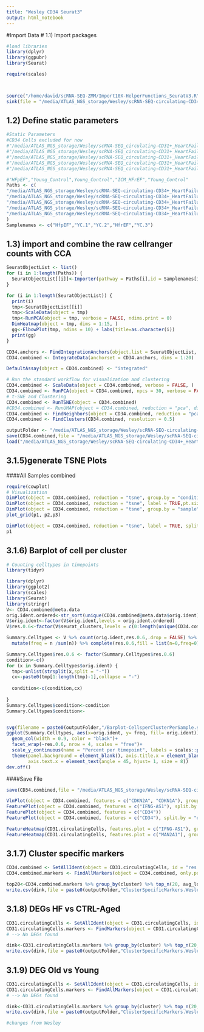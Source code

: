```yaml
---
title: "Wesley CD34 Seurat3"
output: html_notebook
---
```


#Import Data
# 1.1) Import packages
```r
#load libraries
library(dplyr)
library(ggpubr)
library(Seurat)

require(scales)



source("/home/david/scRNA-SEQ-ZMM/Import10X-HelperFunctions_SeuratV3.R")
sink(file = "/media/ATLAS_NGS_storage/Wesley/scRNA-SEQ-circulating-CD34+_HeartFailure_Healthy/Analysis-David-2019/Wesley-circulating-CD34+_HeartFailure_Healthy.rmd.log", append = TRUE, split = TRUE)
```


## 1.2) Define static parameters
```r
#Static Parameters 
#CD34 Cells excluded for now
#"/media/ATLAS_NGS_storage/Wesley/scRNA-SEQ_circulating-CD31+_HeartFailure_Healthy_Run2/103588-001-010",
#"/media/ATLAS_NGS_storage/Wesley/scRNA-SEQ_circulating-CD31+_HeartFailure_Healthy_Run2/103588-001-011",
#"/media/ATLAS_NGS_storage/Wesley/scRNA-SEQ_circulating-CD31+_HeartFailure_Healthy_Run2/103588-001-014",
#"/media/ATLAS_NGS_storage/Wesley/scRNA-SEQ_circulating-CD31+_HeartFailure_Healthy_Run2/103588-001-016",
#"/media/ATLAS_NGS_storage/Wesley/scRNA-SEQ_circulating-CD31+_HeartFailure_Healthy_Run2/103588-001-017",

#"HFpEF","Young_Control",Young_Control","ICM_HFrEF","Young_Control"
Paths <- c(
"/media/ATLAS_NGS_storage/Wesley/scRNA-SEQ-circulating-CD34+_HeartFailure_Healthy/103588-001-010/outs/filtered_feature_bc_matrix",
"/media/ATLAS_NGS_storage/Wesley/scRNA-SEQ-circulating-CD34+_HeartFailure_Healthy/103588-001-011/outs/filtered_feature_bc_matrix",
"/media/ATLAS_NGS_storage/Wesley/scRNA-SEQ-circulating-CD34+_HeartFailure_Healthy/103588-001-014/outs/filtered_feature_bc_matrix",
"/media/ATLAS_NGS_storage/Wesley/scRNA-SEQ-circulating-CD34+_HeartFailure_Healthy/103588-001-016/outs/filtered_feature_bc_matrix",
"/media/ATLAS_NGS_storage/Wesley/scRNA-SEQ-circulating-CD34+_HeartFailure_Healthy/103588-001-017/outs/filtered_feature_bc_matrix"
)
Samplenames <- c("HfpEF","YC.1","YC.2","HfrEF","YC.3")
```




## 1.3) import and combine the raw cellranger counts with CCA
```r
SeuratObjectList <- list()
for (i in 1:length(Paths)) {
  SeuratObjectList[[i]]<-Importer(pathway = Paths[i],id = Samplenames[i])
}
```

```r
for (i in 1:length(SeuratObjectList)) {
  print(i)
  tmp<-SeuratObjectList[[i]]
  tmp<-ScaleData(object = tmp)
  tmp<-RunPCA(object = tmp, verbose = FALSE, ndims.print = 0)
  DimHeatmap(object = tmp, dims = 1:15, )
  gg<-ElbowPlot(tmp, ndims = 10) + labs(title=as.character(i))
  print(gg)
}
```


```r
CD34.anchors <- FindIntegrationAnchors(object.list = SeuratObjectList, dims = 1:20, k.filter = 150)
CD34.combined <- IntegrateData(anchorset = CD34.anchors, dims = 1:20)
```


```r
DefaultAssay(object = CD34.combined) <- "integrated"

# Run the standard workflow for visualization and clustering
CD34.combined <- ScaleData(object = CD34.combined, verbose = FALSE, )
CD34.combined <- RunPCA(object = CD34.combined, npcs = 30, verbose = FALSE)
# t-SNE and Clustering
CD34.combined <- RunTSNE(object = CD34.combined)
#CD34.combined <- RunUMAP(object = CD34.combined, reduction = "pca", dims = 1:20)
CD34.combined <- FindNeighbors(object = CD34.combined, reduction = "pca", dims = 1:10)
CD34.combined <- FindClusters(CD34.combined, resolution = 0.5)
```


```r
outputFolder <- "/media/ATLAS_NGS_storage/Wesley/scRNA-SEQ-circulating-CD34+_HeartFailure_Healthy/Analysis-David-2019/"
save(CD34.combined,file = "/media/ATLAS_NGS_storage/Wesley/scRNA-SEQ-circulating-CD34+_HeartFailure_Healthy/Analysis-David-2019/Wesley-PatientData-circulatingCells.unimputed.SeparatedByRun.SecondRun.RData")
load("/media/ATLAS_NGS_storage/Wesley/scRNA-SEQ-circulating-CD34+_HeartFailure_Healthy/Analysis-David-2019/Wesley-PatientData-circulatingCells.unimputed.SeparatedByRun.SecondRun.RData")
```

## 3.1.5)generate TSNE Plots
####All Samples combined
```r
require(cowplot)
# Visualization
DimPlot(object = CD34.combined, reduction = "tsne", group.by = "condition",pt.size = 2)
DimPlot(object = CD34.combined, reduction = "tsne", label = TRUE,pt.size = 2)
DimPlot(object = CD34.combined, reduction = "tsne", group.by = "sample",pt.size = 2)
plot_grid(p1, p2,p3)

DimPlot(object = CD34.combined, reduction = "tsne", label = TRUE, split.by = "condition")
p1

```





## 3.1.6) Barplot of cell per cluster
```r
# Counting celltypes in timepoints
library(tidyr)

library(dplyr)
library(ggplot2)
library(scales)
library(Seurat)
library(stringr)
V<- CD34.combined@meta.data
orig.ident.ordered<-str_sort(unique(CD34.combined@meta.data$orig.ident),numeric = TRUE)
V$orig.ident<-factor(V$orig.ident,levels = orig.ident.ordered)
V$res.0.6<-factor(V$seurat_clusters,levels = c(0:length(unique(CD34.combined@meta.data$seurat_clusters))))

Summary.Celltypes <- V %>% count(orig.ident,res.0.6,.drop = FALSE) %>% group_by(orig.ident) %>%
  mutate(freq = n /sum(n)) %>% complete(res.0.6,fill = list(n=0,freq=0))

Summary.Celltypes$res.0.6 <- factor(Summary.Celltypes$res.0.6)
condition<-c()
for (x in Summary.Celltypes$orig.ident) {
  tmp<-unlist(strsplit(x,split = "-"))
  cx<-paste0(tmp[1:length(tmp)-1],collapse = "-")
  
  condition<-c(condition,cx)
  
}
Summary.Celltypes$condition<-condition
Summary.Celltypes$condition<-


svg(filename = paste0(outputFolder,"/Barplot-CellsperClusterPerSample.svg"),width = 15, height = 10)
ggplot(Summary.Celltypes, aes(x=orig.ident, y= freq, fill= orig.ident))+
  geom_col(width = 0.9, color = "black")+
  facet_wrap(~res.0.6, nrow = 4, scales = "free")+
  scale_y_continuous(name = "Percent per timepoint", labels = scales::percent_format())+
  theme(panel.background = element_blank(), axis.title.x = element_blank(),
        axis.text.x = element_text(angle = 45, hjust= 1, size = 8))
dev.off()


```

####Save File
```r
save(CD34.combined,file = "/media/ATLAS_NGS_storage/Wesley/scRNA-SEQ-circulating-CD34+_HeartFailure_Healthy/Analysis-David-2019/Wesley-PatientData-circulatingCells.unimputed.SeparatedByRun.SecondRun.RData")
```


```r
VlnPlot(object = CD34.combined, features = c("CDKN2A", "CDKN1A"), group.by = "condition")
FeaturePlot(object = CD34.combined, features = c("IFNG-AS1"), split.by = "orig.ident")
FeaturePlot(object = CD34.combined, features = c("CD34"))
FeaturePlot(object = CD34.combined, features = c("CD34"), split.by = "orig.ident")

FeatureHeatmap(CD31.circulatingCells, features.plot = c("IFNG-AS1"), group.by = "condition")
FeatureHeatmap(CD31.circulatingCells, features.plot = c("MAN2A1"), group.by = "orig.ident")
```



## 3.1.7) Cluster specific markers
```r
CD34.combined <- SetAllIdent(object = CD31.circulatingCells, id = "res.0.6")
CD34.combined.markers <- FindAllMarkers(object = CD34.combined, only.pos = TRUE, )

top20<-CD34.combined.markers %>% group_by(cluster) %>% top_n(20, avg_logFC)
write.csv(dink,file = paste0(outputFolder,"ClusterSpecificMarkers.Wesley-PatientData-circulatingCells.unimputed.SeparatedByRun.SecondRun.csv"))
```

## 3.1.8) DEGs HF vs CTRL-Aged
```r
CD31.circulatingCells <- SetAllIdent(object = CD31.circulatingCells, id = "condition")
CD31.circulatingCells.markers <- FindMarkers(object = CD31.circulatingCells, only.pos = FALSE, ident.1 = "HF", ident.2 = "Ctrl-Aged")
# --> No DEGs found

dink<-CD31.circulatingCells.markers %>% group_by(cluster) %>% top_n(20, avg_logFC)
write.csv(dink,file = paste0(outputFolder,"ClusterSpecificMarkers.Wesley-PatientData-circulatingCells.unimputed.SeparatedByRun.SecondRun.csv"))
```


## 3.1.9) DEG Old vs Young 
```r
CD31.circulatingCells <- SetAllIdent(object = CD31.circulatingCells, id = "res.0.6")
CD31.circulatingCells.markers <- FindAllMarkers(object = CD31.circulatingCells, only.pos = TRUE)
# --> No DEGs found

dink<-CD31.circulatingCells.markers %>% group_by(cluster) %>% top_n(20, avg_logFC)
write.csv(dink,file = paste0(outputFolder,"ClusterSpecificMarkers.Wesley-PatientData-circulatingCells.unimputed.SeparatedByRun.SecondRun.csv"))
```


```r
#changes from Wesley
```

